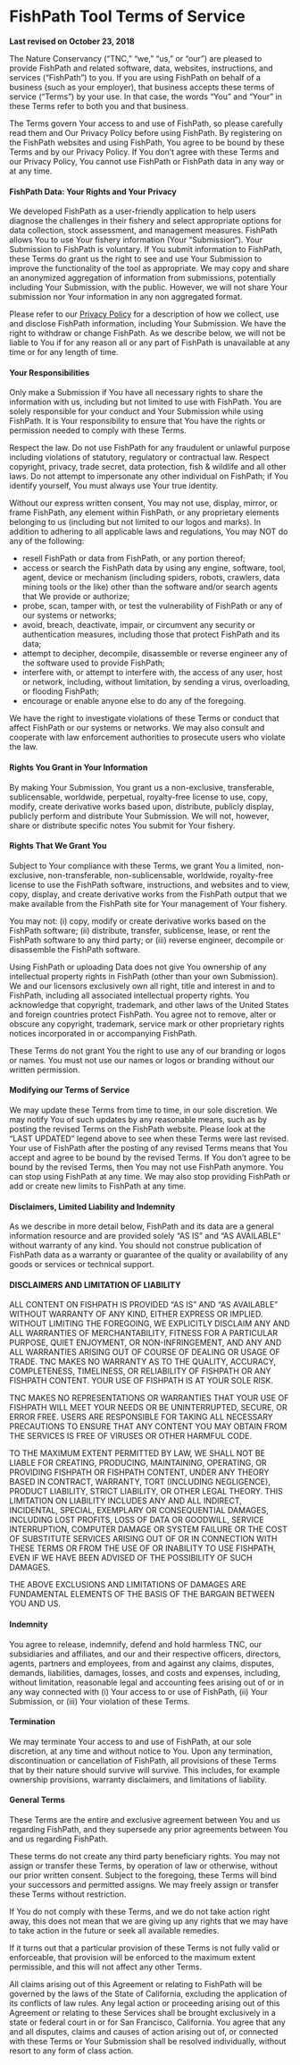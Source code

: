 # FishPath Tool Terms of Service {#terms} 

**Last revised on October 23, 2018**


The Nature Conservancy (“TNC,” “we,” “us,” or “our”) are pleased to provide FishPath and related software, data, websites, instructions, and services (“FishPath”) to you. If you are using FishPath on behalf of a business (such as your employer), that business accepts these terms of service (“Terms”) by your use. In that case, the words “You” and “Your” in these Terms refer to both you and that business.

The Terms govern Your access to and use of FishPath, so please carefully read them and Our Privacy Policy before using FishPath. By registering on the FishPath websites and using FishPath, You agree to be bound by these Terms and by our Privacy Policy. If You don’t agree with these Terms and our Privacy Policy, You cannot use FishPath or FishPath data in any way or at any time.

#### FishPath Data: Your Rights and Your Privacy{-}

We developed FishPath as a user-friendly application to help users diagnose the challenges in their fishery and select appropriate options for data collection, stock assessment, and management measures. FishPath allows You to use Your fishery information (Your “Submission”). Your Submission to FishPath is voluntary. If You submit information to FishPath, these Terms do grant us the right to see and use Your Submission to improve the functionality of the tool as appropriate. We may copy and share an anonymized aggregation of information from submissions, potentially including Your Submission, with the public. However, we will not share Your submission nor Your information in any non aggregated format.

Please refer to our [Privacy Policy](https://www.nature.org/en-us/about-us/who-we-are/accountability/privacy-policy/) for a description of how we collect, use and disclose FishPath information, including Your Submission. We have the right to withdraw or change FishPath. As we describe below, we will not be liable to You if for any reason all or any part of FishPath is unavailable at any time or for any length of time.

#### Your Responsibilities{-}

Only make a Submission if You have all necessary rights to share the information with us, including but not limited to use with FishPath. You are solely responsible for your conduct and Your Submission while using FishPath. It is Your responsibility to ensure that You have the rights or permission needed to comply with these Terms.

Respect the law. Do not use FishPath for any fraudulent or unlawful purpose including violations of statutory, regulatory or contractual law. Respect copyright, privacy, trade secret, data protection, fish & wildlife and all other laws. Do not attempt to impersonate any other individual on FishPath; if You identify yourself, You must always use Your true identity.

Without our express written consent, You may not use, display, mirror, or frame FishPath, any element within FishPath, or any proprietary elements belonging to us (including but not limited to our logos and marks). In addition to adhering to all applicable laws and regulations, You may NOT do any of the following:

- resell FishPath or data from FishPath, or any portion thereof;
- access or search the FishPath data by using any engine, software, tool, agent, device or mechanism (including spiders, robots, crawlers, data mining tools or the like) other than the software and/or search agents that We provide or authorize;
- probe, scan, tamper with, or test the vulnerability of FishPath or any of our systems or networks;
- avoid, breach, deactivate, impair, or circumvent any security or authentication measures, including those that protect FishPath and its data;
- attempt to decipher, decompile, disassemble or reverse engineer any of the software used to provide FishPath;
- interfere with, or attempt to interfere with, the access of any user, host or network, including, without limitation, by sending a virus, overloading, or flooding FishPath;
- encourage or enable anyone else to do any of the foregoing.

We have the right to investigate violations of these Terms or conduct that affect FishPath or our systems or networks. We may also consult and cooperate with law enforcement authorities to prosecute users who violate the law.

#### Rights You Grant in Your Information{-}

By making Your Submission, You grant us a non-exclusive, transferable, sublicensable, worldwide, perpetual, royalty-free license to use, copy, modify, create derivative works based upon, distribute, publicly display, publicly perform and distribute Your Submission. We will not, however, share or distribute specific notes You submit for Your fishery.

#### Rights That We Grant You{-}

Subject to Your compliance with these Terms, we grant You a limited, non-exclusive, non-transferable, non-sublicensable, worldwide, royalty-free license to use the FishPath software, instructions, and websites and to view, copy, display, and create derivative works from the FishPath output that we make available from the FishPath site for Your management of Your fishery.

You may not: (i) copy, modify or create derivative works based on the FishPath software; (ii) distribute, transfer, sublicense, lease, or rent the FishPath software to any third party; or (iii) reverse engineer, decompile or disassemble the FishPath software.

Using FishPath or uploading Data does not give You ownership of any intellectual property rights in FishPath (other than your own Submission). We and our licensors exclusively own all right, title and interest in and to FishPath, including all associated intellectual property rights. You acknowledge that copyright, trademark, and other laws of the United States and foreign countries protect FishPath. You agree not to remove, alter or obscure any copyright, trademark, service mark or other proprietary rights notices incorporated in or accompanying FishPath.

These Terms do not grant You the right to use any of our branding or logos or names. You must not use our names or logos or branding without our written permission.

#### Modifying our Terms of Service{-}

We may update these Terms from time to time, in our sole discretion. We may notify You of such updates by any reasonable means, such as by posting the revised Terms on the FishPath website. Please look at the “LAST UPDATED” legend above to see when these Terms were last revised. Your use of FishPath after the posting of any revised Terms means that You accept and agree to be bound by the revised Terms. If You don’t agree to be bound by the revised Terms, then You may not use FishPath anymore. You can stop using FishPath at any time. We may also stop providing FishPath or add or create new limits to FishPath at any time.

#### Disclaimers, Limited Liability and Indemnity{-}

As we describe in more detail below, FishPath and its data are a general information resource and are provided solely “AS IS” and “AS AVAILABLE” without warranty of any kind. You should not construe publication of FishPath data as a warranty or guarantee of the quality or availability of any goods or services or technical support.


#### DISCLAIMERS AND LIMITATION OF LIABILITY{-}

ALL CONTENT ON FISHPATH IS PROVIDED “AS IS” AND “AS AVAILABLE” WITHOUT WARRANTY OF ANY KIND, EITHER EXPRESS OR IMPLIED. WITHOUT LIMITING THE FOREGOING, WE EXPLICITLY DISCLAIM ANY AND ALL WARRANTIES OF MERCHANTABILITY, FITNESS FOR A PARTICULAR PURPOSE, QUIET ENJOYMENT, OR NON-INFRINGEMENT, AND ANY AND ALL WARRANTIES ARISING OUT OF COURSE OF DEALING OR USAGE OF TRADE. TNC MAKES NO WARRANTY AS TO THE QUALITY, ACCURACY, COMPLETENESS, TIMELINESS, OR RELIABILITY OF FISHPATH OR ANY FISHPATH CONTENT. YOUR USE OF FISHPATH IS AT YOUR SOLE RISK.

TNC MAKES NO REPRESENTATIONS OR WARRANTIES THAT YOUR USE OF FISHPATH WILL MEET YOUR NEEDS OR BE UNINTERRUPTED, SECURE, OR ERROR FREE. USERS ARE RESPONSIBLE FOR TAKING ALL NECESSARY PRECAUTIONS TO ENSURE THAT ANY CONTENT YOU MAY OBTAIN FROM THE SERVICES IS FREE OF VIRUSES OR OTHER HARMFUL CODE.

TO THE MAXIMUM EXTENT PERMITTED BY LAW, WE SHALL NOT BE LIABLE FOR CREATING, PRODUCING, MAINTAINING, OPERATING, OR PROVIDING FISHPATH OR FISHPATH CONTENT, UNDER ANY THEORY BASED IN CONTRACT, WARRANTY, TORT (INCLUDING NEGLIGENCE), PRODUCT LIABILITY, STRICT LIABILITY, OR OTHER LEGAL THEORY. THIS LIMITATION ON LIABILITY INCLUDES ANY AND ALL INDIRECT, INCIDENTAL, SPECIAL, EXEMPLARY OR CONSEQUENTIAL DAMAGES, INCLUDING LOST PROFITS, LOSS OF DATA OR GOODWILL, SERVICE INTERRUPTION, COMPUTER DAMAGE OR SYSTEM FAILURE OR THE COST OF SUBSTITUTE SERVICES ARISING OUT OF OR IN CONNECTION WITH THESE TERMS OR FROM THE USE OF OR INABILITY TO USE FISHPATH, EVEN IF WE HAVE BEEN ADVISED OF THE POSSIBILITY OF SUCH DAMAGES.

THE ABOVE EXCLUSIONS AND LIMITATIONS OF DAMAGES ARE FUNDAMENTAL ELEMENTS OF THE BASIS OF THE BARGAIN BETWEEN YOU AND US.

#### Indemnity{-}

You agree to release, indemnify, defend and hold harmless TNC, our subsidiaries and affiliates, and our and their respective officers, directors, agents, partners and employees, from and against any claims, disputes, demands, liabilities, damages, losses, and costs and expenses, including, without limitation, reasonable legal and accounting fees arising out of or in any way connected with (i) Your access to or use of FishPath, (ii) Your Submission, or (iii) Your violation of these Terms.

#### Termination{-}

We may terminate Your access to and use of FishPath, at our sole discretion, at any time and without notice to You. Upon any termination, discontinuation or cancellation of FishPath, all provisions of these Terms that by their nature should survive will survive. This includes, for example ownership provisions, warranty disclaimers, and limitations of liability.

#### General Terms{-}

These Terms are the entire and exclusive agreement between You and us regarding FishPath, and they supersede any prior agreements between You and us regarding FishPath.

These terms do not create any third party beneficiary rights. You may not assign or transfer these Terms, by operation of law or otherwise, without our prior written consent. Subject to the foregoing, these Terms will bind your successors and permitted assigns. We may freely assign or transfer these Terms without restriction.

If You do not comply with these Terms, and we do not take action right away, this does not mean that we are giving up any rights that we may have to take action in the future or seek all available remedies.

If it turns out that a particular provision of these Terms is not fully valid or enforceable, that provision will be enforced to the maximum extent permissible, and this will not affect any other Terms.

All claims arising out of this Agreement or relating to FishPath will be governed by the laws of the State of California, excluding the application of its conflicts of law rules. Any legal action or proceeding arising out of this Agreement or relating to these Services shall be brought exclusively in a state or federal court in or for San Francisco, California. You agree that any and all disputes, claims and causes of action arising out of, or connected with these Terms or Your Submission shall be resolved individually, without resort to any form of class action.

 





